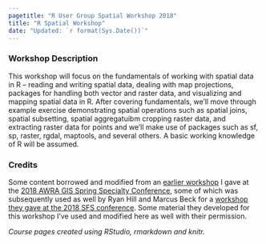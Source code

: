 ```yaml
---
pagetitle: "R User Group Spatial Workshop 2018"
title: "R Spatial Workshop"
date: "Updated: `r format(Sys.Date())`"
---
```


### Workshop Description
This workshop will focus on the fundamentals of working with spatial data in R – reading and writing spatial data, dealing with map projections, packages for handling both vector and raster data, and visualizing and mapping spatial data in R. After covering fundamentals, we’ll move through example exercise demonstrating spatial operations such as spatial joins, spatial subsetting, spatial aggregatuibm cropping raster data, and extracting raster data for points and we’ll make use of packages such as sf, sp, raster, rgdal, maptools, and several others. A basic working knowledge of R will be assumed.

### Credits
Some content borrowed and modified from an [earlier workshop](https://mhweber.github.io/AWRA_GIS_R_Workshop/) I gave at the [2018 AWRA GIS Spring Specialty Conference](https://www.awra.org/meetings/Orlando2018/index.html), some of which was subsequently used as well by Ryan Hill and Marcus Beck for a [workshop they gave at the 2018 SFS conference](https://ryan-hill.github.io/sfs-r-gis-2018/).  Some material they developed for this workshop I've used and modified here as well with their permission.  

*Course pages created using RStudio, rmarkdown and knitr.*
